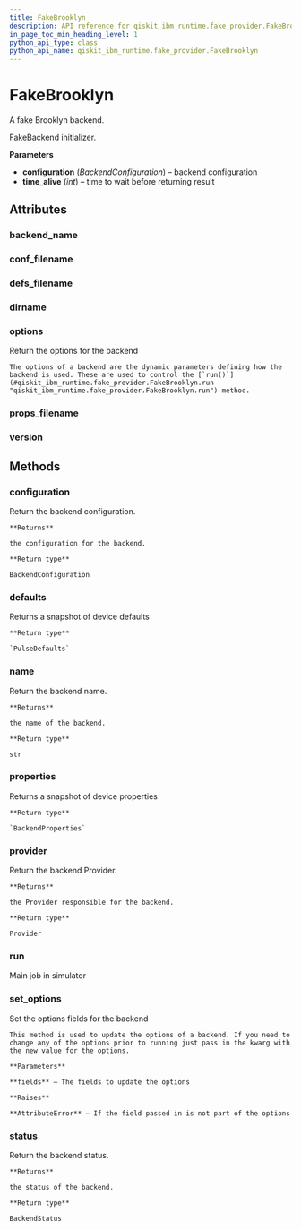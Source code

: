 ```yaml
---
title: FakeBrooklyn
description: API reference for qiskit_ibm_runtime.fake_provider.FakeBrooklyn
in_page_toc_min_heading_level: 1
python_api_type: class
python_api_name: qiskit_ibm_runtime.fake_provider.FakeBrooklyn
---
```


# FakeBrooklyn

<Class id="qiskit_ibm_runtime.fake_provider.FakeBrooklyn" github="https://github.com/Qiskit/qiskit-ibm-runtime/tree/stable/0.20/qiskit_ibm_runtime/fake_provider/backends/brooklyn/fake_brooklyn.py#L31-L38" signature="FakeBrooklyn">
  A fake Brooklyn backend.

  FakeBackend initializer.

  **Parameters**

  *   **configuration** (*BackendConfiguration*) – backend configuration
  *   **time\_alive** (*int*) – time to wait before returning result

  ## Attributes

  ### backend\_name

  <Attribute id="qiskit_ibm_runtime.fake_provider.FakeBrooklyn.backend_name" name="backend_name" attributeValue="= 'fake_brooklyn'" />

  ### conf\_filename

  <Attribute id="qiskit_ibm_runtime.fake_provider.FakeBrooklyn.conf_filename" name="conf_filename" attributeValue="= 'conf_brooklyn.json'" />

  ### defs\_filename

  <Attribute id="qiskit_ibm_runtime.fake_provider.FakeBrooklyn.defs_filename" name="defs_filename" attributeValue="= 'defs_brooklyn.json'" />

  ### dirname

  <Attribute id="qiskit_ibm_runtime.fake_provider.FakeBrooklyn.dirname" name="dirname" attributeValue="= '/home/runner/work/qiskit-ibm-runtime/qiskit-ibm-runtime/qiskit_ibm_runtime/fake_provider/backends/brooklyn'" />

  ### options

  <Attribute id="qiskit_ibm_runtime.fake_provider.FakeBrooklyn.options" name="options">
    Return the options for the backend

    The options of a backend are the dynamic parameters defining how the backend is used. These are used to control the [`run()`](#qiskit_ibm_runtime.fake_provider.FakeBrooklyn.run "qiskit_ibm_runtime.fake_provider.FakeBrooklyn.run") method.
  </Attribute>

  ### props\_filename

  <Attribute id="qiskit_ibm_runtime.fake_provider.FakeBrooklyn.props_filename" name="props_filename" attributeValue="= 'props_brooklyn.json'" />

  ### version

  <Attribute id="qiskit_ibm_runtime.fake_provider.FakeBrooklyn.version" name="version" attributeValue="= 1" />

  ## Methods

  ### configuration

  <Function id="qiskit_ibm_runtime.fake_provider.FakeBrooklyn.configuration" name="configuration" signature="configuration()">
    Return the backend configuration.

    **Returns**

    the configuration for the backend.

    **Return type**

    BackendConfiguration
  </Function>

  ### defaults

  <Function id="qiskit_ibm_runtime.fake_provider.FakeBrooklyn.defaults" name="defaults" github="https://github.com/Qiskit/qiskit-ibm-runtime/tree/stable/0.20/qiskit_ibm_runtime/fake_provider/fake_pulse_backend.py#L29-L33" signature="defaults()">
    Returns a snapshot of device defaults

    **Return type**

    `PulseDefaults`
  </Function>

  ### name

  <Function id="qiskit_ibm_runtime.fake_provider.FakeBrooklyn.name" name="name" signature="name()">
    Return the backend name.

    **Returns**

    the name of the backend.

    **Return type**

    str
  </Function>

  ### properties

  <Function id="qiskit_ibm_runtime.fake_provider.FakeBrooklyn.properties" name="properties" github="https://github.com/Qiskit/qiskit-ibm-runtime/tree/stable/0.20/qiskit_ibm_runtime/fake_provider/fake_qasm_backend.py#L44-L48" signature="properties()">
    Returns a snapshot of device properties

    **Return type**

    `BackendProperties`
  </Function>

  ### provider

  <Function id="qiskit_ibm_runtime.fake_provider.FakeBrooklyn.provider" name="provider" signature="provider()">
    Return the backend Provider.

    **Returns**

    the Provider responsible for the backend.

    **Return type**

    Provider
  </Function>

  ### run

  <Function id="qiskit_ibm_runtime.fake_provider.FakeBrooklyn.run" name="run" github="https://github.com/Qiskit/qiskit-ibm-runtime/tree/stable/0.20/qiskit_ibm_runtime/fake_provider/fake_backend.py#L545-L574" signature="run(run_input, **kwargs)">
    Main job in simulator
  </Function>

  ### set\_options

  <Function id="qiskit_ibm_runtime.fake_provider.FakeBrooklyn.set_options" name="set_options" signature="set_options(**fields)">
    Set the options fields for the backend

    This method is used to update the options of a backend. If you need to change any of the options prior to running just pass in the kwarg with the new value for the options.

    **Parameters**

    **fields** – The fields to update the options

    **Raises**

    **AttributeError** – If the field passed in is not part of the options
  </Function>

  ### status

  <Function id="qiskit_ibm_runtime.fake_provider.FakeBrooklyn.status" name="status" signature="status()">
    Return the backend status.

    **Returns**

    the status of the backend.

    **Return type**

    BackendStatus
  </Function>
</Class>

